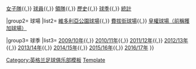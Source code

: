 {{Navbox
|name= 李斯特城足球會
|title= 李斯特城足球會
|basestyle= background:#2B55DB;color:#FFF;

|group1= 概覽
|list1= [[莱斯特城足球俱乐部|球會]]{{,}} [[莱切斯特城女子足球俱乐部|女子隊]]{{,}} [[:Category:李斯特城球員|球員]]{{,}} [[:en:List of Leicester City F.C. managers|領隊]]{{,}} [[:en:History of Leicester City F.C.|歷史]]{{,}} [[李斯特城足球會歷年成績列表|球季]]{{,}} [[:en:List of Leicester City F.C. records and statistics|統計]]

|group2= 球場
|list2= [[維多利亞公園球場 (李斯特城)|維多利亞公園球場]]{{,}} [[費拔街球場]]{{,}} [[皇權球場|皇權球場（前稱獲加球場）]]

|group3= 球季
|list3= [[李斯特城2009年至2010年球季|2009/10年]]{{,}} [[李斯特城2010年至2011年球季|2010/11年]]{{,}} [[李斯特城2011年至2012年球季|2011/12年]]{{,}} [[李斯特城2012年至2013年球季|2012/13年]]{{,}} [[李斯特城2013年至2014年球季|2013/14年]]{{,}} [[李斯特城2014年至2015年球季|2014/15年]]{{,}} [[李斯特城2015年至2016年球季|2015/16年]]{{,}} [[李斯特城2016年至2017年球季|2016/17年]]
}}<noinclude>
[[Category:英格兰足球俱乐部模板]]
[[Category:莱斯特城足球俱乐部|Template]]
</noinclude>